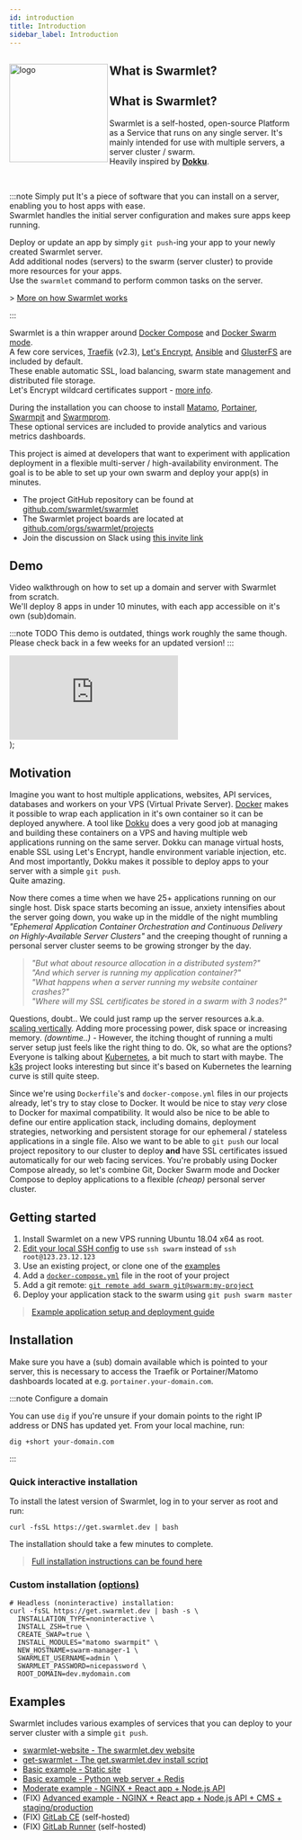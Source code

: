 ```yaml
---
id: introduction
title: Introduction
sidebar_label: Introduction
---
```


<div className="introduction">
  <img
    className="logo"
    align="left"
    src="/img/logo.png"
    width="175"
    alt="logo"
  />
  <h2>What is Swarmlet?</h2>
</div>

## What is Swarmlet?

Swarmlet is a self-hosted, open-source Platform as a Service that runs on any single server. It's mainly intended for use with multiple servers, a server cluster / swarm.  
Heavily inspired by **[Dokku](http://dokku.viewdocs.io/dokku/)**.

<br />

:::note Simply put
It's a piece of software that you can install on a server, enabling you to host apps with ease.  
Swarmlet handles the initial server configuration and makes sure apps keep running.

Deploy or update an app by simply `git push`-ing your app to your newly created Swarmlet server.  
Add additional nodes (servers) to the swarm (server cluster) to provide more resources for your apps.  
Use the `swarmlet` command to perform common tasks on the server.

\> [More on how Swarmlet works](/docs/app-deployment/deploying-apps)  
<!-- \> [Swarmlet CLI commands](/docs/cli/commands)   -->
:::

Swarmlet is a thin wrapper around [Docker Compose](https://docs.docker.com/compose/) and [Docker Swarm mode](https://docs.docker.com/engine/swarm/).  
A few core services, [Traefik](https://github.com/containous/traefik) (v2.3), [Let's Encrypt](https://letsencrypt.org), [Ansible](https://www.ansible.com/) and [GlusterFS](https://www.gluster.org/) are included by default.  
These enable automatic SSL, load balancing, swarm state management and distributed file storage.  
Let's Encrypt wildcard certificates support - [more info](https://doc.traefik.io/traefik/https/acme/#wildcard-domains).

During the installation you can choose to install [Matamo](https://matomo.org/), [Portainer](https://www.portainer.io/), [Swarmpit](https://swarmpit.io) and [Swarmprom](https://github.com/stefanprodan/swarmprom).  
These optional services are included to provide analytics and various metrics dashboards.

This project is aimed at developers that want to experiment with application deployment in a flexible multi-server / high-availability environment. The goal is to be able to set up your own swarm and deploy your app(s) in minutes.

- The project GitHub repository can be found at [github.com/swarmlet/swarmlet](https://github.com/swarmlet/swarmlet)
- The Swarmlet project boards are located at [github.com/orgs/swarmlet/projects](https://github.com/orgs/swarmlet/projects)
- Join the discussion on Slack using [this invite link](https://join.slack.com/t/swarmlet/shared_invite/zt-eki9qa53-9FdvUik604rncp61dbawkQ)

## Demo

Video walkthrough on how to set up a domain and server with Swarmlet from scratch.  
We'll deploy 8 apps in under 10 minutes, with each app accessible on it's own (sub)domain.

:::note TODO
This demo is outdated, things work roughly the same though.  
Please check back in a few weeks for an updated version!
:::

  <div
    style={{
      padding: "62.5% 0 0 0",
      position: "relative",
      marginBottom: "25px",
    }}
  >
    <iframe
      src="https://player.vimeo.com/video/412918465?title=0&byline=0&portrait=0"
      style={{
        position: "absolute",
        top: 0,
        left: 0,
        width: "100%",
        height: "100%",
      }}
      frameBorder="0"
      allow="autoplay; fullscreen"
      allowFullScreen
    ></iframe>
  </div>
);

<DemoVideo />

## Motivation

Imagine you want to host multiple applications, websites, API services, databases and workers on your VPS (Virtual Private Server). [Docker](https://www.docker.com/101-tutorial) makes it possible to wrap each application in it's own container so it can be deployed anywhere. A tool like [Dokku](http://dokku.viewdocs.io/dokku/) does a very good job at managing and building these containers on a VPS and having multiple web applications running on the same server. Dokku can manage virtual hosts, enable SSL using Let's Encrypt, handle environment variable injection, etc. And most importantly, Dokku makes it possible to deploy apps to your server with a simple `git push`.  
Quite amazing.

Now there comes a time when we have 25+ applications running on our single host. Disk space starts becoming an issue, anxiety intensifies about the server going down, you wake up in the middle of the night mumbling _"Ephemeral Application Container Orchestration and Continuous Delivery on Highly-Available Server Clusters"_ and the creeping thought of running a personal server cluster seems to be growing stronger by the day.

> _"But what about resource allocation in a distributed system?"_  
> _"And which server is running my application container?"_  
> _"What happens when a server running my website container crashes?"_  
> _"Where will my SSL certificates be stored in a swarm with 3 nodes?"_

Questions, doubt.. We could just ramp up the server resources a.k.a. [scaling vertically](https://stackoverflow.com/questions/11707879/difference-between-scaling-horizontally-and-vertically-for-databases). Adding more processing power, disk space or increasing memory. _(downtime..)_ - However, the itching thought of running a multi server setup just feels like the right thing to do. Ok, so what are the options? Everyone is talking about [Kubernetes](https://learnk8s.io/troubleshooting-deployments), a bit much to start with maybe. The [k3s](https://k3s.io/) project looks interesting but since it's based on Kubernetes the learning curve is still quite steep.

Since we're using `Dockerfile`'s and `docker-compose.yml` files in our projects already, let's try to stay close to Docker. It would be nice to stay _very_ close to Docker for maximal compatibility. It would also be nice to be able to define our entire application stack, including domains, deployment strategies, networking and persistent storage for our ephemeral / stateless applications in a single file. Also we want to be able to `git push` our local project repository to our cluster to deploy **and** have SSL certificates issued automatically for our web facing services. You're probably using Docker Compose already, so let's combine Git, Docker Swarm mode and Docker Compose to deploy applications to a flexible _(cheap)_ personal server cluster.

## Getting started

1. Install Swarmlet on a new VPS running Ubuntu 18.04 x64 as root.
1. [Edit your local SSH config](/docs/getting-started/ssh-key-setup) to use `ssh swarm` instead of `ssh root@123.23.12.123`
1. Use an existing project, or clone one of the [examples](/docs/examples/static-site)
1. Add a [`docker-compose.yml`](/docs/getting-started/deploying-applications) file in the root of your project
1. Add a git remote: [`git remote add swarm git@swarm:my-project`](/docs/getting-started/ssh-key-setup)
1. Deploy your application stack to the swarm using `git push swarm master`

> [Example application setup and deployment guide](/docs/getting-started/deploying-applications#example-app-setup)

## Installation

Make sure you have a (sub) domain available which is pointed to your server, this is necessary to access the Traefik or Portainer/Matomo dashboards located at e.g. `portainer.your-domain.com`.

:::note Configure a domain

You can use `dig` if you're unsure if your domain points to the right IP address or DNS has updated yet.
From your local machine, run:

```shell
dig +short your-domain.com
```

:::

### Quick interactive installation

To install the latest version of Swarmlet, log in to your server as root and run:

```shell
curl -fsSL https://get.swarmlet.dev | bash
```

The installation should take a few minutes to complete.

> [Full installation instructions can be found here](/docs/getting-started/installation)

### Custom installation [(options)](https://swarmlet.dev/docs/getting-started/installation)

```shell
# Headless (noninteractive) installation:
curl -fsSL https://get.swarmlet.dev | bash -s \
  INSTALLATION_TYPE=noninteractive \
  INSTALL_ZSH=true \
  CREATE_SWAP=true \
  INSTALL_MODULES="matomo swarmpit" \
  NEW_HOSTNAME=swarm-manager-1 \
  SWARMLET_USERNAME=admin \
  SWARMLET_PASSWORD=nicepassword \
  ROOT_DOMAIN=dev.mydomain.com
```

## Examples

Swarmlet includes various examples of services that you can deploy to your server cluster with a simple `git push`.

- [swarmlet-website - The swarmlet.dev website](https://github.com/swarmlet/swarmlet-website)
- [get-swarmlet - The get.swarmlet.dev install script](/docs/examples/get-swarmlet)
- [Basic example - Static site](/docs/examples/static-site)
- [Basic example - Python web server + Redis](/docs/examples/python-redis)
- [Moderate example - NGINX + React app + Node.js API](/docs/examples/nginx-react-node)
- (FIX) [Advanced example - NGINX + React app + Node.js API + CMS + staging/production](/docs/examples/nginx-react-node-cms)
- (FIX) [GitLab CE](/docs/examples/gitlab-ce) (self-hosted)
- (FIX) [GitLab Runner](/docs/examples/gitlab-runner) (self-hosted)
